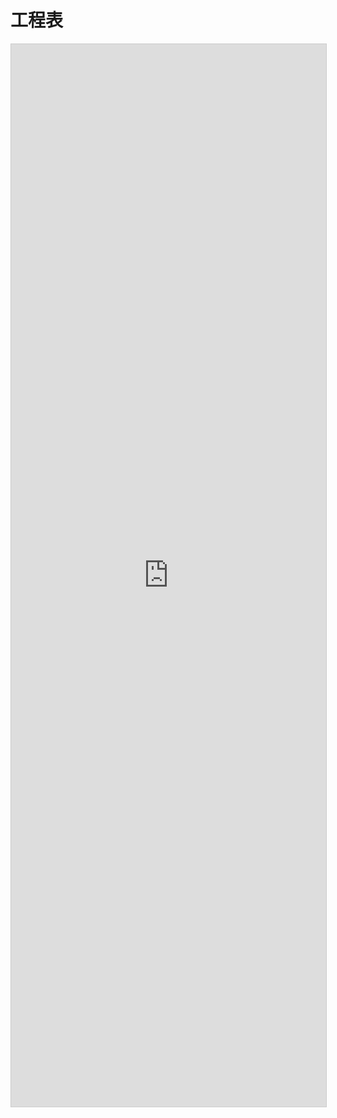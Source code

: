 # 工程表

<iframe class="clickup-embed" src="https://sharing.clickup.com/9007013223/g/h/8cdr7b7-4703/031d5b56f120bb1" onwheel="" width="100%" height="1700px" style="background: transparent; border: 1px solid #ccc;"></iframe>